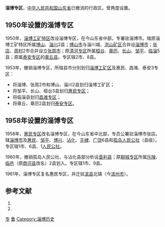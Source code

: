 '''淄博专区'''，[[中华人民共和国|中华人民共和国]][[山东省|山东省]]已撤消的行政区。曾两度设置。

== 1950年设置的淄博专区 ==
1950年，[[淄博工矿特区|淄博工矿特区]]改设淄博专区，在今山东省中部，专署驻淄博市。辖原淄博工矿特区所属[[博山县_(清朝)|博山]]、[[淄川县|淄川]]2县；[[博山市|博山市]]与淄川城、[[洪山矿区|洪山矿区]]合并设[[淄博市|淄博市]]；[[张店市|张店]]、[[周村市|周村]]2市合并设立[[张周市|张周市]]；原[[清河专区|清河专区]]所属[[桓台县|桓台]]、[[章历县|章历]]、[[长山县_(隋朝)|长山]]、[[邹平县|邹平]]、[[临淄县|临淄]]5县；原属[[泰安专区|泰安专区]]的[[章丘县|章丘县]]。专区辖2市、8县。

1953年，撤销淄博专区，所辖县市分別划归[[淄博工矿区|淄博工矿区]]及惠民、昌潍、泰安3专区：
*将淄博、张周2市和博山、淄川2县划归淄博工矿区；
*将邹平、长山、桓台3县划归[[惠民专区|惠民专区]]；
*将临淄县划归[[昌潍专区|昌潍专区]]；
*将章丘、章历2县划归[[泰安专区|泰安专区]]。

== 1958年设置的淄博专区 ==
1958年，[[惠民专区|惠民专区]]改名淄博专区，在今山东省中北部，专员公署驻淄博市张店。辖[[淄博市|淄博市]]及[[惠民县|惠民]]、[[邹平县|邹平]]、[[博兴县|博兴]]、[[沾化县|沾化]]、[[无棣县|无棣]]、[[广饶县|广饶]]6县和[[孤岛人民公社|孤岛人民公社]]（县级）。专区辖1市、6县、1[[人民公社|人民公社]]。

1960年，撤销孤岛人民公社，与沾化县部分析设[[垦利县|垦利县]]；原[[聊城专区|聊城专区]]所属[[乐陵县|乐陵]]、[[临邑县|临邑]]（原[[商河县|商河县]]改名）2县划入。专区辖1市、9县。

1961年，淄博专区复名惠民专区，并迁驻[[滨县|滨县]]北镇（今[[滨州市|滨州市]]）。

== 参考文献 ==
# {{Cite book | author = 戴均良等 | title = 《中国古今地名大词典》 | location = 上海 | publisher = 上海辞书出版社 | date = 2005 | language = zh-hans }}
# {{Cite book | author = 史为乐 | title = 《中华人民共和国政区沿革（1949-2002）》 | location = 北京 | publisher = 人民出版社 | date = 2006 | language = zh-hans }}
{{山东省历史二级政区}}
[[Category:山东省已撤消的行政区|专]]
[[Category:专区|鲁]]
[[Category:淄博历史|Category:淄博历史]]